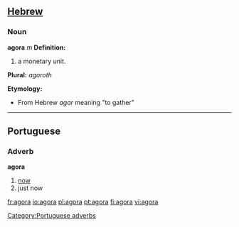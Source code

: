 {{see|ágora|αγορά}}
==[[Hebrew]]==
===Noun===
'''agora''' ''m''
'''Definition:'''
# a monetary unit.
'''Plural:''' ''agoroth'' 

'''Etymology:'''
* From Hebrew ''agar'' meaning "to gather"

----

==Portuguese==
===Adverb===
'''agora'''
# [[now]]
# just now

[[Category:Portuguese adverbs]]

[[fr:agora]]
[[io:agora]]
[[pl:agora]]
[[pt:agora]]
[[fi:agora]]
[[vi:agora]]
